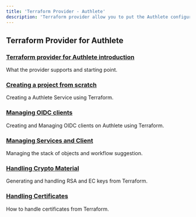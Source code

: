 ```yaml
---
title: 'Terraform Provider - Authlete'
description: 'Terraform provider allow you to put the Authlete configuration under version control'
---
```


## Terraform Provider for Authlete
### [Terraform provider for Authlete introduction](https://www.authlete.com/developers/terraform/intro/)
What the provider supports and starting point.
### [Creating a project from scratch](https://www.authlete.com/developers/terraform/starting/)
Creating a Authlete Service using Terraform.
### [Managing OIDC clients](https://www.authlete.com/developers/terraform/client_management/)
Creating and Managing OIDC clients on Authlete using Terraform.
### [Managing Services and Client](https://www.authlete.com/developers/terraform/stack_management/)
Managing the stack of objects and workflow suggestion.
### [Handling Crypto Material](https://www.authlete.com/developers/terraform/crypto_handling/)
Generating and handling RSA and EC keys from Terraform.
### [Handling Certificates](https://www.authlete.com/developers/terraform/cert_handling/)
How to handle certificates from Terraform.
